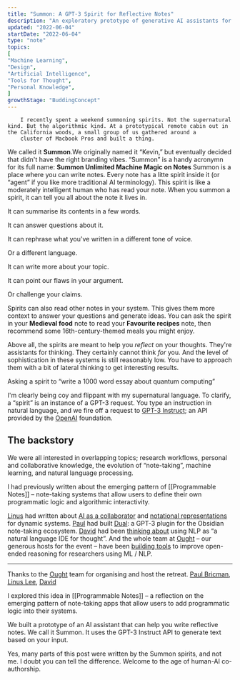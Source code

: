 ```yaml
---
title: "Summon: A GPT-3 Spirit for Reflective Notes"
description: "An exploratory prototype of generative AI assistants for personal notes"
updated: "2022-06-04"
startDate: "2022-06-04"
type: "note"
topics:
[
"Machine Learning",
"Design",
"Artificial Intelligence",
"Tools for Thought",
"Personal Knowledge",
]
growthStage: "BuddingConcept"
---
```


<IntroParagraph >

		I recently spent a weekend summoning spirits. Not the supernatural kind. But the algorithmic kind. At a prototypical remote cabin out in the California woods, a small group of us gathered around a
		cluster of Macbook Pros and built a thing.

</IntroParagraph >

We called it **Summon**.<Footnote idName={1}>We originally named it “Kevin,” but eventually decided that didn't have the right branding vibes. “Summon” is a handy acronymn for its full name: <b>Summon Unlimited Machine Magic on Notes</b></Footnote> Summon is a place where you can write notes. Every note has a litte spirit inside it (or “agent” if you like more traditional AI terminology). This spirit is like a moderately intelligent human who has read your note. When you summon a spirit, it can tell you all about the note it lives in.

It can summarise its contents in a few words.

It can answer questions about it.

It can rephrase what you've written in a different tone of voice.

Or a different language.

It can write more about your topic.

It can point our flaws in your argument.

Or challenge your claims.

Spirits can also read other notes in your system. This gives them more context to answer your questions and generate ideas. You can ask the spirit in your **Medieval food** note to read your **Favourite recipes** note, then recommend some 16th-century-themed meals you might enjoy.

Above all, the spirits are meant to help you _reflect_ on your thoughts. They're assistants for thinking. They certainly cannot think _for_ you. And the level of sophistication in these systems is still reasonably low. You have to approach them with a bit of lateral thinking to get interesting results.

Asking a spirit to “write a 1000 word essay about quantum computing”

I'm clearly being coy and flippant with my supernatural language. To clarify, a “spirit” is an instance of a GPT-3 request. You type an instruction in natural language, and we fire off a request to [GPT-3 Instruct](); an API provided by the [OpenAI]() foundation.

## The backstory

We were all interested in overlapping topics; research workflows, personal and collaborative knowledge, the evolution of “note-taking”, machine learning, and natural language processing.

I had previously written about the emerging pattern of [[Programmable Notes]] – note-taking systems that allow users to define their own programmatic logic and algorithmic interactivity.

[Linus](https://thesephist.com/) had written about [AI as a collaborator](https://thesephist.com/posts/ai-collaborator/) and [notational representations](https://thesephist.com/posts/notation/) for dynamic systems. [Paul](https://paulbricman.com/) had built [Dual](https://paulbricman.com/thoughtware/dual): a GPT-3 plugin for the Obsidian note-taking ecosystem. [David](https://twitter.com/dmdohan) had been [thinking about](https://youtu.be/Oxbv9EnhSuk?t=202) using NLP as “a natural language IDE for thought”. And the whole team at [Ought](https://ought.org) – our generous hosts for the event – have been [building tools](https://elicit.org/search) to improve open-ended reasoning for researchers using ML / NLP.

---

Thanks to the [Ought](https://ought.org) team for organising and host the retreat. [Paul Bricman](), [Linus Lee](), [David]()

I explored this idea in [[Programmable Notes]] – a reflection on the emerging pattern of note-taking apps that allow users to add programmatic logic into their systems.

We built a prototype of an AI assistant that can help you write reflective notes. We call it Summon. It uses the GPT-3 Instruct API to generate text based on your input.

Yes, many parts of this post were written by the Summon spirits, and not me. I doubt you can tell the difference. Welcome to the age of human-AI co-authorship.
